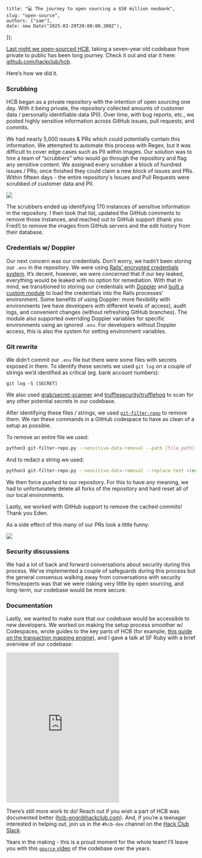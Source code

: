 
    title: "💻 The journey to open sourcing a $50 million neobank",
    slug: "open-source",
    authors: ["sam"],
    date: new Date("2025-03-29T20:00:00.200Z"),
});

[Last night we open-sourced HCB](https://hackclub.com/fiscal-sponsorship/open-source/), taking a seven-year old codebase from private to public has been long journey. Check it out and star it here: [github.com/hackclub/hcb](https://github.com/hackclub/hcb).

Here’s how we did it.

### Scrubbing

HCB began as a private repository with the intention of open sourcing one day. With it being private, the repository collected amounts of customer data / personally identifiable data (PII). Over time, with bug reports, etc., we posted highly sensitive information across GitHub issues, pull requests, and commits. 

We had nearly 5,000 issues & PRs which could potentially contain this information. We attempted to automate this process with Regex, but it was difficult to cover edge cases such as PII within images. Our solution was to hire a team of “scrubbers” who would go through the repository and flag any sensitive content. We assigned every scrubber a block of hundred issues / PRs; once finished they could claim a new block of issues and PRs. Within fifteen days - the entire repository's Issues and Pull Requests were scrubbed of customer data and PII.

![](https://hc-cdn.hel1.your-objectstorage.com/s/v3/d4ff946e4be35c21c68c2ddde0789242a5e52006_screenshot_2025-03-29_at_10.46.46___am.png)

The scrubbers ended up identifying 170 instances of sensitive information in the repository. I then took that list, updated the GitHub comments to remove those instances, and reached out to GitHub support (thank you Fred!) to remove the images from GitHub servers and the edit history from their database.

### Credentials w/ Doppler

Our next concern was our credentials. Don’t worry, we hadn’t been storing our `.env` in the repository. We were using [Rails’ encrypted credentials system](https://guides.rubyonrails.org/security.html#environmental-security). It’s decent, however, we were concerned that if our key leaked, everything would be leaked with no option for remediation. With that in mind, we transitioned to storing our credentials with [Doppler](https://www.doppler.com/) and [built a custom module](https://github.com/hackclub/hcb/blob/main/app/lib/credentials.rb) to load the credentials into the Rails processes' environment. Some benefits of using Doppler: more flexibility with environments (we have developers with different levels of access), audit logs, and convenient changes (without refreshing GitHub branches). The module also supported overriding Doppler variables for specific environments using an ignored `.env`. For developers without Doppler access, this is also the system for setting environment variables.

### Git rewrite

We didn’t commit our `.env` file but there were some files with secrets exposed in them. To identify these secrets we used `git log` on a couple of strings we’d identified as critical (eg. bank account numbers):

```
git log -S [SECRET]
```

We also used [grab/secret-scanner](https://github.com/grab/secret-scanner) and [trufflesecurity/trufflehog](https://github.com/trufflesecurity/trufflehog) to scan for any other potential secrets in our codebase.

After identifying these files / strings, we used [`git-filter-repo`](https://github.com/newren/git-filter-repo) to remove them. We ran these commands in a GitHub codespace to have as clean of a setup as possible.

To remove an entire file we used:

```bash
python3 git-filter-repo.py --sensitive-data-removal --path [file_path] --invert-paths
```

And to redact a string we used:

```bash
python3 git-filter-repo.py --sensitive-data-removal --replace-text <(echo 'STRING==>REDACTED') --force
```

We then force pushed to our repository. For this to have any meaning, we had to unfortunately delete all forks of the repository and hard reset all of our local environments. 

Lastly, we worked with GitHub support to remove the cached commits! Thank you Eden.

As a side effect of this many of our PRs look a little funny:

![](https://hc-cdn.hel1.your-objectstorage.com/s/v3/d2773f4fefe1aaa56fb5d6e1f524df0b629d8399_screenshot_2025-03-24_at_11.58.51___am.png)

### Security discussions

We had a lot of back and forward conversations about security during this process. We’ve implemented a couple of safeguards during this process but the general consensus walking away from conversations with security firms/experts was that we were risking very little by open sourcing, and long-term, our codebase would be more secure.

### Documentation

Lastly, we wanted to make sure that our codebase would be accessible to new developers. We worked on making the setup process smoother w/ Codespaces, wrote guides to the key parts of HCB (for example, [this guide on the transaction mapping engine](https://github.com/hackclub/hcb/blob/main/dev-docs/guides/transaction_imports.md)), and I gave a talk at SF Ruby with a brief overview of our codebase:

<iframe height="400" src="https://www.youtube.com/embed/CBxilReUkJ0?si=GgcQ9GDoqSl1avoK;start=3005" title="YouTube video player" frameborder="0" allow="accelerometer; autoplay; clipboard-write; encrypted-media; gyroscope; picture-in-picture; web-share" style={{borderRadius: "8px", width: "100%"}} allowfullscreen=""></iframe>

There’s still more work to do! Reach out if you wish a part of HCB was documented better ([hcb-engr@hackclub.com](mailto:hcb-engr@hackclub.com)). And, if you’re a teenager interested in helping out, join us in the `#hcb-dev` channel on the [Hack Club Slack](https://hackclub.com/slack?utm_source=hcb_open_sourcing).

Years in the making - this is a proud moment for the whole team! I’ll leave you with this [`gource`  video](https://gource.io/) of the codebase over the years.
